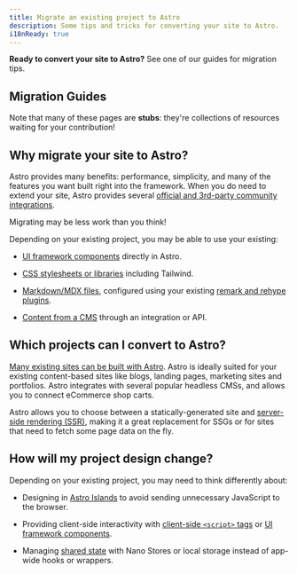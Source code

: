 ```yaml
---
title: Migrate an existing project to Astro
description: Some tips and tricks for converting your site to Astro.
i18nReady: true
---
```


**Ready to convert your site to Astro?** See one of our guides for migration tips.

## Migration Guides

<MigrationGuidesNav />

Note that many of these pages are **stubs**: they're collections of resources waiting for your contribution!

## Why migrate your site to Astro?

Astro provides many benefits: performance, simplicity, and many of the features you want built right into the framework. When you do need to extend your site, Astro provides several [official and 3rd-party community integrations](https://astro.build/integrations).

Migrating may be less work than you think!

Depending on your existing project, you may be able to use your existing:

- [UI framework components](/en/core-concepts/framework-components/) directly in Astro. 

- [CSS stylesheets or libraries](/en/guides/styling/) including Tailwind.

- [Markdown/MDX files](/en/guides/markdown-content/), configured using your existing [remark and rehype plugins](/en/guides/markdown-content/#configuring-markdown-and-mdx).

- [Content from a CMS](/en/guides/cms/) through an integration or API.


## Which projects can I convert to Astro?

[Many existing sites can be built with Astro](/en/concepts/why-astro/). Astro is ideally suited for your existing content-based sites like blogs, landing pages, marketing sites and portfolios. Astro integrates with several popular headless CMSs, and allows you to connect eCommerce shop carts.

Astro allows you to choose between a statically-generated site and [server-side rendering (SSR)](/en/guides/server-side-rendering/), making it a great replacement for SSGs or for sites that need to fetch some page data on the fly.

## How will my project design change?

Depending on your existing project, you may need to think differently about:

- Designing in [Astro Islands](/en/concepts/islands/#what-is-an-island) to avoid sending unnecessary JavaScript to the browser.

- Providing client-side interactivity with [client-side `<script>` tags](/en/guides/client-side-scripts/) or [UI framework components](/en/core-concepts/framework-components/).

- Managing [shared state](/en/core-concepts/sharing-state/) with Nano Stores or local storage instead of app-wide hooks or wrappers.

